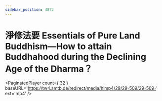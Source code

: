```yaml
---
sidebar_position: 4872
---
```



# 淨修法要 Essentials of Pure Land Buddhism—How to attain Buddhahood during the Declining Age of the Dharma？

<PaginatedPlayer count={ 32 } baseURL='https://tw4.amtb.de/redirect/media/himp4/29/29-509/29-509-' ext='mp4' />